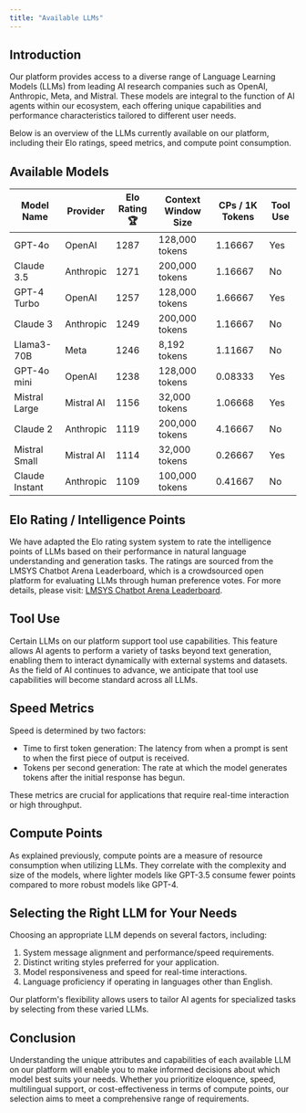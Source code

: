 ```yaml
---
title: "Available LLMs"
---
```


## Introduction

Our platform provides access to a diverse range of Language Learning Models (LLMs) from leading AI research companies such as OpenAI, Anthropic, Meta, and Mistral. These models are integral to the function of AI agents within our ecosystem, each offering unique capabilities and performance characteristics tailored to different user needs.

Below is an overview of the LLMs currently available on our platform, including their Elo ratings, speed metrics, and compute point consumption.

## Available Models

| Model Name    | Provider   | Elo Rating 🏆 | Context Window Size | CPs / 1K Tokens | Tool Use |
| ------------- | ---------- | ------------- | ------------------- | --------------- | -------- |
| GPT-4o        | OpenAI     | 1287          | 128,000 tokens      | 1.16667         | Yes      |
| Claude 3.5    | Anthropic  | 1271          | 200,000 tokens      | 1.16667         | No       |
| GPT-4 Turbo   | OpenAI     | 1257          | 128,000 tokens      | 1.66667         | Yes      |
| Claude 3      | Anthropic  | 1249          | 200,000 tokens      | 1.16667         | No       |
| Llama3-70B    | Meta       | 1246          | 8,192 tokens        | 1.11667         | No       |
| GPT-4o mini   | OpenAI     | 1238          | 128,000 tokens      | 0.08333         | Yes      |
| Mistral Large | Mistral AI | 1156          | 32,000 tokens       | 1.06668         | Yes      |
| Claude 2      | Anthropic  | 1119          | 200,000 tokens      | 4.16667         | No       |
| Mistral Small | Mistral AI | 1114 | 32,000 tokens | 0.26667 | Yes |
| Claude Instant | Anthropic | 1109 | 100,000 tokens | 0.41667 | No |

## Elo Rating / Intelligence Points

We have adapted the Elo rating system system to rate the intelligence points of LLMs based on their performance in natural language understanding and generation tasks. The ratings are sourced from the LMSYS Chatbot Arena Leaderboard, which is a crowdsourced open platform for evaluating LLMs through human preference votes. For more details, please visit: [LMSYS Chatbot Arena Leaderboard](https://chat.lmsys.org/?leaderboard).

## Tool Use

Certain LLMs on our platform support tool use capabilities. This feature allows AI agents to perform a variety of tasks beyond text generation, enabling them to interact dynamically with external systems and datasets. As the field of AI continues to advance, we anticipate that tool use capabilities will become standard across all LLMs.

## Speed Metrics

Speed is determined by two factors:

- Time to first token generation: The latency from when a prompt is sent to when the first piece of output is received.
- Tokens per second generation: The rate at which the model generates tokens after the initial response has begun.

These metrics are crucial for applications that require real-time interaction or high throughput.

## Compute Points

As explained previously, compute points are a measure of resource consumption when utilizing LLMs. They correlate with the complexity and size of the models, where lighter models like GPT-3.5 consume fewer points compared to more robust models like GPT-4.

## Selecting the Right LLM for Your Needs

Choosing an appropriate LLM depends on several factors, including:

1. System message alignment and performance/speed requirements.
2. Distinct writing styles preferred for your application.
3. Model responsiveness and speed for real-time interactions.
4. Language proficiency if operating in languages other than English.

Our platform's flexibility allows users to tailor AI agents for specialized tasks by selecting from these varied LLMs.

## Conclusion

Understanding the unique attributes and capabilities of each available LLM on our platform will enable you to make informed decisions about which model best suits your needs. Whether you prioritize eloquence, speed, multilingual support, or cost-effectiveness in terms of compute points, our selection aims to meet a comprehensive range of requirements.
